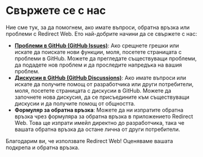 # Свържете се с нас

Ние сме тук, за да помогнем, ако имате въпроси, обратна връзка или проблеми с Redirect Web. Ето най-добрите начини да се свържете с нас:

- **[Проблеми в GitHub (GitHub Issues)](https://github.com/mshibanami/RedirectWeb/issues)**: Ако срещнете грешки или искате да поискате нови функции, моля, посетете страницата с проблеми в GitHub. Можете да прегледате съществуващи проблеми, да подадете нов проблем и да проследите напредъка на вашия проблем.
- **[Дискусии в GitHub (GitHub Discussions)](https://github.com/mshibanami/RedirectWeb/discussions)**: Ако имате въпроси или искате да получите помощ от разработчика или други потребители, моля, посетете страницата с дискусии в GitHub. Можете да започнете нова дискусия, да се присъедините към съществуващи дискусии и да получите помощ от общността.
- **Формуляр за обратна връзка**: Можете да ни изпратите обратна връзка чрез формуляра за обратна връзка в приложението Redirect Web. Това ще изпрати имейл директно до разработчика, така че вашата обратна връзка да остане лична от други потребители.

Благодарим ви, че използвате Redirect Web! Оценяваме вашата подкрепа и обратна връзка.